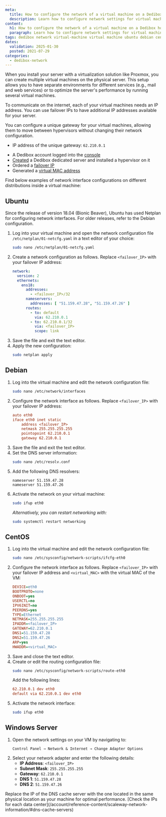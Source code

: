 ```yaml
---
meta:
  title: How to configure the network of a virtual machine on a Dedibox host
  description: Learn how to configure network settings for virtual machines on various operating systems, including Ubuntu, Debian, CentOS, and Windows Server.
content:
  h1: How to configure the network of a virtual machine on a Dedibox host
  paragraph: Learn how to configure network settings for virtual machines on various operating systems, including Ubuntu, Debian, CentOS, and Windows Server.
tags: dedibox network virtual-machine virtual machine ubuntu debian centOS windows-server
dates:
  validation: 2025-01-30
  posted: 2021-07-29
categories:
  - dedibox-network
---
```


When you install your server with a virtualization solution like Proxmox, you can create multiple virtual machines on the physical server. This setup allows you to have separate environments for different services (e.g., mail and web services) or to optimize the server's performance by running several virtual machines.

To communicate on the internet, each of your virtual machines needs an IP address. You can use failover IPs to have additional IP addresses available for your server.

<Message type="tip">
  You can configure a unique gateway for your virtual machines, allowing them to move between hypervisors without changing their network configuration.

  * IP address of the unique gateway: `62.210.0.1`
</Message>

<Macro id="requirements" />

- A Dedibox account logged into the [console](https://console.online.net)
- [Created](/dedibox/how-to/order-a-server/) a Dedibox dedicated server and installed a hypervisor on it
- Ordered a [failover IP](/dedibox-ip-failover/concepts/#failover-ips)
- Generated a [virtual MAC address](/dedibox-ip-failover/concepts/#virtual-mac-address)

Find below examples of network interface configurations on different distributions inside a virtual machine:

## Ubuntu

Since the release of version 18.04 (Bionic Beaver), Ubuntu has used Netplan for configuring network interfaces. For older releases, refer to the Debian configuration.

1. Log into your virtual machine and open the network configuration file `/etc/netplan/01-netcfg.yaml` in a text editor of your choice:
    ```sh
    sudo nano /etc/netplan/01-netcfg.yaml
    ```
2. Create a network configuration as follows. Replace `<failover_IP>` with your failover IP address:
    ```yaml
    network:
      version: 2
      ethernets:
        ens18:
          addresses:
            - <failover_IP>/32
          nameservers:
            addresses: [ "51.159.47.28", "51.159.47.26" ]
          routes:
            - to: default
              via: 62.210.0.1
            - to: 62.210.0.1/32
              via: <failover_IP>
              scope: link
    ```
3. Save the file and exit the text editor.
4. Apply the new configuration:
    ```sh
    sudo netplan apply
    ```

## Debian

1. Log into the virtual machine and edit the network configuration file:
    ```sh
    sudo nano /etc/network/interfaces
    ```
2. Configure the network interface as follows. Replace `<failover_IP>` with your failover IP address:
    ```ini
    auto eth0
    iface eth0 inet static
        address <failover_IP>
        netmask 255.255.255.255
        pointopoint 62.210.0.1
        gateway 62.210.0.1
    ```
3. Save the file and exit the text editor.
4. Set the DNS server information:
    ```sh
    sudo nano /etc/resolv.conf
    ```
5. Add the following DNS resolvers:
    ```plaintext
    nameserver 51.159.47.28
    nameserver 51.159.47.26
    ```
6. Activate the network on your virtual machine:
    ```sh
    sudo ifup eth0
    ```
    *Alternatively, you can restart networking with:*
    ```sh
    sudo systemctl restart networking
    ```

## CentOS

1. Log into the virtual machine and edit the network configuration file:
    ```sh
    sudo nano /etc/sysconfig/network-scripts/ifcfg-eth0
    ```
2. Configure the network interface as follows. Replace `<failover_IP>` with your failover IP address and `<virtual_MAC>` with the virtual MAC of the VM:
    ```ini
    DEVICE=eth0
    BOOTPROTO=none
    ONBOOT=yes
    USERCTL=no
    IPV6INIT=no
    PEERDNS=yes
    TYPE=Ethernet
    NETMASK=255.255.255.255
    IPADDR=<failover_IP>
    GATEWAY=62.210.0.1
    DNS1=51.159.47.28
    DNS2=51.159.47.26
    ARP=yes
    HWADDR=<virtual_MAC>
    ```
3. Save and close the text editor.
4. Create or edit the routing configuration file:
    ```sh
    sudo nano /etc/sysconfig/network-scripts/route-eth0
    ```
    Add the following lines:
    ```ini
    62.210.0.1 dev eth0
    default via 62.210.0.1 dev eth0
    ```
5. Activate the network interface:
    ```sh
    sudo ifup eth0
    ```

## Windows Server

1. Open the network settings on your VM by navigating to:
    ```
    Control Panel → Network & Internet → Change Adapter Options
    ```
2. Select your network adapter and enter the following details:
    - **IP Address**: `<failover_IP>`
    - **Subnet Mask**: `255.255.255.255`
    - **Gateway**: `62.210.0.1`
    - **DNS 1**: `51.159.47.28`
    - **DNS 2**: `51.159.47.26`

<Message type="tip">
  Replace the IP of the DNS cache server with the one located in the same physical location as your machine for optimal performance. [Check the IPs for each data center](/account/reference-content/scaleway-network-information/#dns-cache-servers)
</Message>